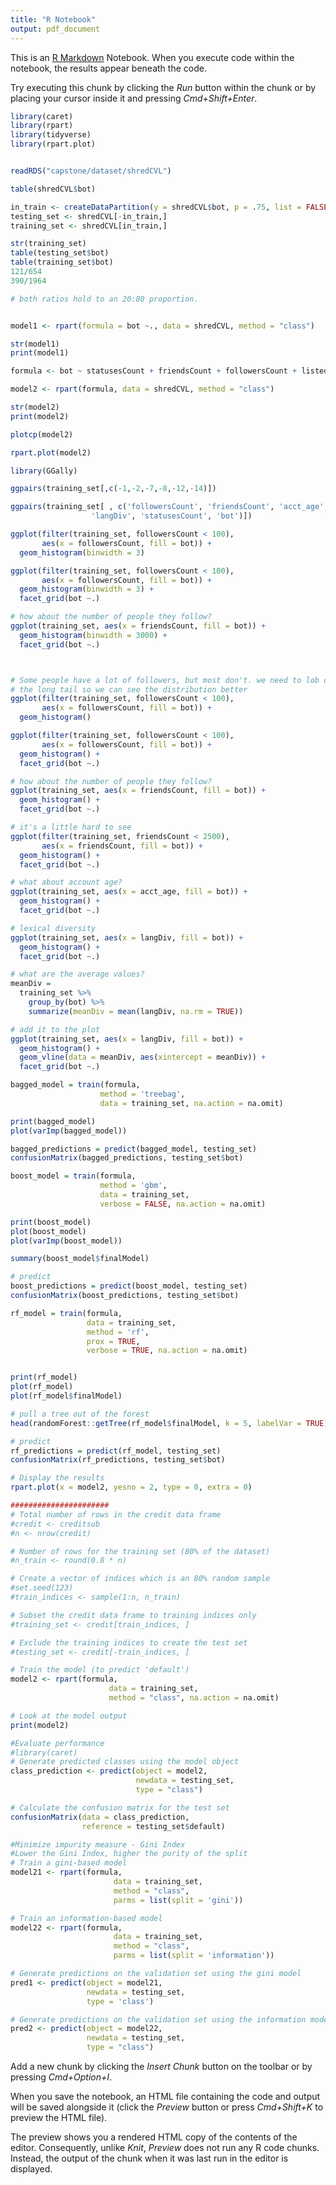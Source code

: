 ```yaml
---
title: "R Notebook"
output: pdf_document
---
```


This is an [R Markdown](http://rmarkdown.rstudio.com) Notebook. When you execute code within the notebook, the results appear beneath the code. 

Try executing this chunk by clicking the *Run* button within the chunk or by placing your cursor inside it and pressing *Cmd+Shift+Enter*. 

```r

library(caret)
library(rpart)
library(tidyverse)
library(rpart.plot)


readRDS("capstone/dataset/shredCVL")

```

```r

table(shredCVL$bot)

in_train <- createDataPartition(y = shredCVL$bot, p = .75, list = FALSE)
testing_set <- shredCVL[-in_train,]
training_set <- shredCVL[in_train,]

str(training_set)
table(testing_set$bot)
table(training_set$bot)
121/654
390/1964

# both ratios hold to an 20:80 proportion.


model1 <- rpart(formula = bot ~., data = shredCVL, method = "class")

str(model1)
print(model1)

formula <- bot ~ statusesCount + friendsCount + followersCount + listedCount + acct_age + langDiv + mean_time_betwn_tweets + Count + mCount

model2 <- rpart(formula, data = shredCVL, method = "class")

str(model2)
print(model2)

plotcp(model2)

rpart.plot(model2)

library(GGally)

ggpairs(training_set[,c(-1,-2,-7,-8,-12,-14)])

ggpairs(training_set[ , c('followersCount', 'friendsCount', 'acct_age', 
                  'langDiv', 'statusesCount', 'bot')])

ggplot(filter(training_set, followersCount < 100), 
       aes(x = followersCount, fill = bot)) +
  geom_histogram(binwidth = 3)

ggplot(filter(training_set, followersCount < 100), 
       aes(x = followersCount, fill = bot)) +
  geom_histogram(binwidth = 3) + 
  facet_grid(bot ~.)

# how about the number of people they follow?
ggplot(training_set, aes(x = friendsCount, fill = bot)) +
  geom_histogram(binwidth = 3000) +
  facet_grid(bot ~.)



# Some people have a lot of followers, but most don't. we need to lob off
# the long tail so we can see the distribution better
ggplot(filter(training_set, followersCount < 100), 
       aes(x = followersCount, fill = bot)) +
  geom_histogram()

ggplot(filter(training_set, followersCount < 100), 
       aes(x = followersCount, fill = bot)) +
  geom_histogram() + 
  facet_grid(bot ~.)

# how about the number of people they follow?
ggplot(training_set, aes(x = friendsCount, fill = bot)) +
  geom_histogram() +
  facet_grid(bot ~.)

# it's a little hard to see
ggplot(filter(training_set, friendsCount < 2500), 
       aes(x = friendsCount, fill = bot)) +
  geom_histogram() +
  facet_grid(bot ~.)

# what about account age?
ggplot(training_set, aes(x = acct_age, fill = bot)) +
  geom_histogram() +
  facet_grid(bot ~.)

# lexical diversity
ggplot(training_set, aes(x = langDiv, fill = bot)) +
  geom_histogram() +
  facet_grid(bot ~.)

# what are the average values?
meanDiv = 
  training_set %>%
    group_by(bot) %>%
    summarize(meanDiv = mean(langDiv, na.rm = TRUE))

# add it to the plot
ggplot(training_set, aes(x = langDiv, fill = bot)) +
  geom_histogram() +
  geom_vline(data = meanDiv, aes(xintercept = meanDiv)) + 
  facet_grid(bot ~.)


```

```r

bagged_model = train(formula,
                    method = 'treebag',
                    data = training_set, na.action = na.omit)

print(bagged_model)
plot(varImp(bagged_model))

bagged_predictions = predict(bagged_model, testing_set)
confusionMatrix(bagged_predictions, testing_set$bot)


```

```r

boost_model = train(formula,
                    method = 'gbm',
                    data = training_set,
                    verbose = FALSE, na.action = na.omit)

print(boost_model)
plot(boost_model)
plot(varImp(boost_model))

summary(boost_model$finalModel)

# predict
boost_predictions = predict(boost_model, testing_set)
confusionMatrix(boost_predictions, testing_set$bot)
```

```r
rf_model = train(formula, 
                 data = training_set, 
                 method = 'rf',
                 prox = TRUE,
                 verbose = TRUE, na.action = na.omit)


print(rf_model)
plot(rf_model)
plot(rf_model$finalModel)

# pull a tree out of the forest
head(randomForest::getTree(rf_model$finalModel, k = 5, labelVar = TRUE))

# predict
rf_predictions = predict(rf_model, testing_set)
confusionMatrix(rf_predictions, testing_set$bot)

```

```r

# Display the results
rpart.plot(x = model2, yesno = 2, type = 0, extra = 0)

######################
# Total number of rows in the credit data frame
#credit <- creditsub
#n <- nrow(credit)

# Number of rows for the training set (80% of the dataset)
#n_train <- round(0.8 * n) 

# Create a vector of indices which is an 80% random sample
#set.seed(123)
#train_indices <- sample(1:n, n_train)

# Subset the credit data frame to training indices only
#training_set <- credit[train_indices, ]  

# Exclude the training indices to create the test set
#testing_set <- credit[-train_indices, ]  

# Train the model (to predict 'default')
model2 <- rpart(formula, 
                      data = training_set, 
                      method = "class", na.action = na.omit)

# Look at the model output                      
print(model2)

#Evaluate performance
#library(caret)
# Generate predicted classes using the model object
class_prediction <- predict(object = model2,  
                            newdata = testing_set,   
                            type = "class")  

# Calculate the confusion matrix for the test set
confusionMatrix(data = class_prediction,       
                reference = testing_set$default)  

#Minimize impurity measure - Gini Index
#Lower the Gini Index, higher the purity of the split
# Train a gini-based model
model21 <- rpart(formula, 
                       data = training_set, 
                       method = "class",
                       parms = list(split = 'gini'))

# Train an information-based model
model22 <- rpart(formula, 
                       data = training_set, 
                       method = "class",
                       parms = list(split = 'information'))

# Generate predictions on the validation set using the gini model
pred1 <- predict(object = model21, 
                 newdata = testing_set,
                 type = 'class')    

# Generate predictions on the validation set using the information model
pred2 <- predict(object = model22, 
                 newdata = testing_set,
                 type = "class")

```

Add a new chunk by clicking the *Insert Chunk* button on the toolbar or by pressing *Cmd+Option+I*.

When you save the notebook, an HTML file containing the code and output will be saved alongside it (click the *Preview* button or press *Cmd+Shift+K* to preview the HTML file). 

The preview shows you a rendered HTML copy of the contents of the editor. Consequently, unlike *Knit*, *Preview* does not run any R code chunks. Instead, the output of the chunk when it was last run in the editor is displayed.

